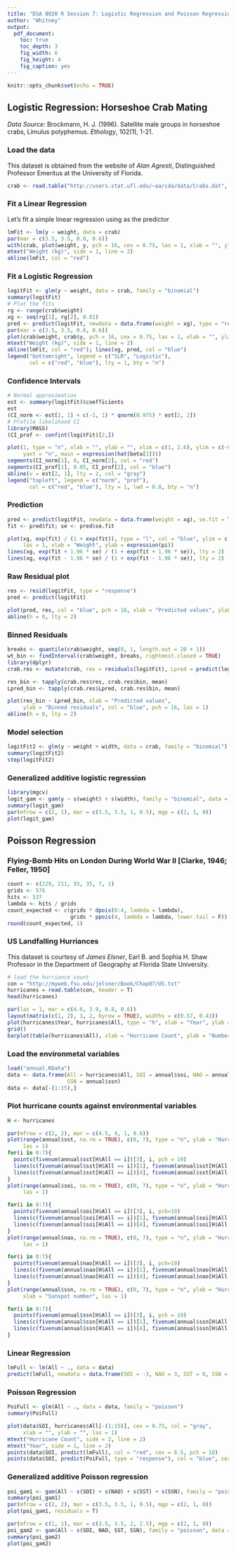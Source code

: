 ```yaml
---
title: "DSA 8020 R Session 7: Logistic Regression and Poisson Regression"
author: "Whitney"
output:
  pdf_document:
    toc: true
    toc_depth: 3
    fig_width: 6
    fig_height: 4
    fig_caption: yes
---
```


```r
knitr::opts_chunk$set(echo = TRUE)
```


## Logistic Regression: Horseshoe Crab Mating


*Data Source:* Brockmann, H. J. (1996). Satellite male groups in horseshoe crabs, Limulus polyphemus. *Ethology*, 102(1), 1-21.

### Load the data 

This dataset is obtained from the website of *Alan Agresti*, Distinguished Professor Emeritus at the University of Florida.


```r
crab <- read.table("http://users.stat.ufl.edu/~aa/cda/data/Crabs.dat", header = T)
```

### Fit a Linear Regression 

Let's fit a simple linear regression using \texttt{weight} as the predictor

```r
lmFit <- lm(y ~ weight, data = crab)
par(mar = c(3.5, 3.5, 0.8, 0.6))
with(crab, plot(weight, y, pch = 16, cex = 0.75, las = 1, xlab = "", ylab = ""))
mtext("Weight (kg)", side = 1, line = 2)
abline(lmFit, col = "red")
```

### Fit a Logistic Regression

```r
logitFit <- glm(y ~ weight, data = crab, family = "binomial")
summary(logitFit)
# Plot the fits
rg <- range(crab$weight)
xg <- seq(rg[1], rg[2], 0.01)
pred <- predict(logitFit, newdata = data.frame(weight = xg), type = "response")
par(mar = c(3.5, 3.5, 0.8, 0.6))
plot(crab$weight, crab$y, pch = 16, cex = 0.75, las = 1, xlab = "", ylab = "")
mtext("Weight (kg)", side = 1, line = 2)
abline(lmFit, col = "red"); lines(xg, pred, col = "blue")
legend("bottomright", legend = c("SLR", "Logistic"),
       col = c("red", "blue"), lty = 1, bty = "n")
```

### Confidence Intervals

```r
# Normal approximation
est <- summary(logitFit)$coefficients
est
(CI_norm <- est[2, 1] + c(-1, 1) * qnorm(0.975) * est[2, 2])
# Profile likelihood CI
library(MASS)
(CI_prof <- confint(logitFit)[2,])

plot(1, type = "n", xlab = "", ylab = "", xlim = c(1, 2.6), ylim = c(-0.05, 0.1),
     yaxt = "n", main = expression(hat(beta[1])))
segments(CI_norm[1], 0, CI_norm[2], col = "red")
segments(CI_prof[1], 0.05, CI_prof[2], col = "blue")
abline(v = est[2, 1], lty = 2, col = "gray")
legend("topleft", legend = c("norm", "prof"),
       col = c("red", "blue"), lty = 1, lwd = 0.8, bty = "n")
```

### Prediction

```r
pred <- predict(logitFit, newdata = data.frame(weight = xg), se.fit = TRUE)
fit <- pred$fit; se <- pred$se.fit

plot(xg, exp(fit) / (1 + exp(fit)), type = "l", col = "blue", ylim = c(0, 1),
     las = 1, xlab = "Weight", ylab = expression(pi))
lines(xg, exp(fit + 1.96 * se) / (1 + exp(fit + 1.96 * se)), lty = 2)
lines(xg, exp(fit - 1.96 * se) / (1 + exp(fit - 1.96 * se)), lty = 2)
```

### Raw Residual plot

```r
res <- resid(logitFit, type = "response")
pred <- predict(logitFit)

plot(pred, res, col = "blue", pch = 16, xlab = "Predicted values", ylab = "Raw residuals")
abline(h = 0, lty = 2)
```

### Binned Residuals 

```r
breaks <- quantile(crab$weight, seq(0, 1, length.out = 20 + 1))
wt_bin <- findInterval(crab$weight, breaks, rightmost.closed = TRUE)
library(dplyr)
crab.res <- mutate(crab, res = residuals(logitFit), Lpred = predict(logitFit), bin = wt_bin)

res_bin <- tapply(crab.res$res, crab.res$bin, mean)
Lpred_bin <- tapply(crab.res$Lpred, crab.res$bin, mean)

plot(res_bin ~ Lpred_bin, xlab = "Predicted values",
     ylab = "Binned residuals", col = "blue", pch = 16, las = 1)
abline(h = 0, lty = 2)
```

### Model selection

```r
logitFit2 <- glm(y ~ weight + width, data = crab, family = "binomial")
summary(logitFit2)
step(logitFit2)
```

### Generalized additive logistic regression

```r
library(mgcv)
logit_gam <- gam(y ~ s(weight) + s(width), family = "binomial", data = crab) 
summary(logit_gam)
par(mfrow = c(2, 1), mar = c(3.5, 3.5, 1, 0.5), mgp = c(2, 1, 0))
plot(logit_gam)
```


## Poisson Regression

### Flying-Bomb Hits on London During World War II [Clarke, 1946; Feller, 1950]

```r
count <- c(229, 211, 93, 35, 7, 1)
grids <- 576
hits <- 537
lambda <- hits / grids
count_expected <- c(grids * dpois(0:4, lambda = lambda),
                    grids * ppois(4, lambda = lambda, lower.tail = F))
round(count_expected, 1)
```

### US Landfalling Hurriances 

This dataset is courtesy of *James Elsner*, Earl B. and Sophia H. Shaw Professor in the Department of Geography at Florida State University.

```r
# load the hurriance count
con = "http://myweb.fsu.edu/jelsner/Book/Chap07/US.txt"
hurricanes = read.table(con, header = T)
head(hurricanes)

par(las = 1, mar = c(4.6, 3.9, 0.8, 0.6))
layout(matrix(c(1, 2), 1, 2, byrow = TRUE), widths = c(0.57, 0.43))
plot(hurricanes$Year, hurricanes$All, type = "h", xlab = "Year", ylab = "Hurricane count")
grid()
barplot(table(hurricanes$All), xlab = "Hurricane Count", ylab = "Number of years", main = "")
```

### Load the environmetal variables

```r
load("annual.RData")
data <- data.frame(All = hurricanes$All, SOI = annual$soi, NAO = annual$nao, SST = annual$sst,
                   SSN = annual$ssn)
data <- data[-(1:15),]
```


### Plot hurricane counts against environmental variables

```r
H <- hurricanes

par(mfrow = c(2, 2), mar = c(4.5, 4, 1, 0.6))
plot(range(annual$sst, na.rm = TRUE), c(0, 7), type = "n", ylab = "Hurricane count", xlab = "SST",
     las = 1)
for(i in 0:7){
  points(fivenum(annual$sst[H$All == i])[3], i, pch = 19)
  lines(c(fivenum(annual$sst[H$All == i])[1], fivenum(annual$sst[H$All == i])[2]), c(i, i))
  lines(c(fivenum(annual$sst[H$All == i])[4], fivenum(annual$sst[H$All == i])[5]), c(i, i))
}
plot(range(annual$soi, na.rm = TRUE), c(0, 7), type = "n", ylab = "Hurricane count", xlab = "SOI",
     las = 1)

for(i in 0:7){
  points(fivenum(annual$soi[H$All == i])[3], i, pch=19)
  lines(c(fivenum(annual$soi[H$All == i])[1], fivenum(annual$soi[H$All == i])[2]), c(i, i))
  lines(c(fivenum(annual$soi[H$All == i])[4], fivenum(annual$soi[H$All == i])[5]), c(i, i))
}
plot(range(annual$nao, na.rm = TRUE), c(0, 7), type = "n", ylab = "Hurricane count", xlab = "NAO",
     las = 1)

for(i in 0:7){
  points(fivenum(annual$nao[H$All == i])[3], i, pch=19)
  lines(c(fivenum(annual$nao[H$All == i])[1], fivenum(annual$nao[H$All == i])[2]), c(i, i))
  lines(c(fivenum(annual$nao[H$All == i])[4], fivenum(annual$nao[H$All == i])[5]), c(i, i))
}
plot(range(annual$ssn, na.rm = TRUE), c(0, 7), type = "n", ylab = "Hurricane count",
     xlab = "Sunspot number", las = 1)

for(i in 0:7){
  points(fivenum(annual$ssn[H$All == i])[3], i, pch = 19)
  lines(c(fivenum(annual$ssn[H$All == i])[1], fivenum(annual$ssn[H$All == i])[2]), c(i, i))
  lines(c(fivenum(annual$ssn[H$All == i])[4], fivenum(annual$ssn[H$All == i])[5]), c(i, i))
}
```

### Linear Regression 

```r
lmFull <- lm(All ~ ., data = data)
predict(lmFull, newdata = data.frame(SOI = -3, NAO = 3, SST = 0, SSN = 250))
```

### Poisson Regression

```r
PoiFull <- glm(All ~ ., data = data, family = "poisson")
summary(PoiFull)

plot(data$SOI, hurricanes$All[-(1:15)], cex = 0.75, col = "gray",
     xlab = "", ylab = "", las = 1)
mtext("Hurricane Count", side = 2, line = 2)
mtext("Year", side = 1, line = 2)
points(data$SOI, predict(lmFull), col = "red", cex = 0.5, pch = 16)
points(data$SOI, predict(PoiFull, type = "response"), col = "blue", cex = 0.5, pch = 16)
```

### Generalized additive Poisson regression

```r
poi_gam1 <- gam(All ~ s(SOI) + s(NAO) + s(SST) + s(SSN), family = "poisson", data = data) 
summary(poi_gam1)
par(mfrow = c(2, 2), mar = c(3.5, 3.5, 1, 0.5), mgp = c(2, 1, 0))
plot(poi_gam1, residuals = T)

par(mfrow = c(1, 1), mar = c(3.5, 3.5, 2, 2.5), mgp = c(2, 1, 0))
poi_gam2 <- gam(All ~ s(SOI, NAO, SST, SSN), family = "poisson", data = data) 
summary(poi_gam2)
plot(poi_gam2)
```

